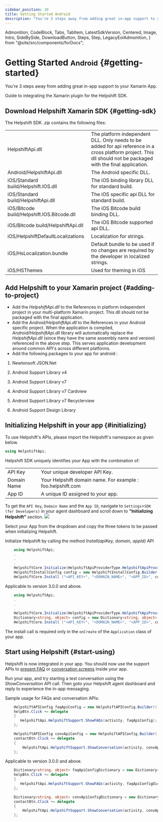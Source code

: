 ```yaml
---
sidebar_position: 10
title: Getting Started Android
description: "You're 3 steps away from adding great in-app support to your Xamarin App."
---
```


  Admonition,
  CodeBlock,
  Tabs,
  TabItem,
  LatestSdkVersion,
  Centered,
  Image,
  Intro,
  SideBySide,
  DownloadButton,
  Steps,
  Step,
  LegacyEolAdmonition,
} from "@site/src/components/forDocs";

<LegacyEolAdmonition />

# Getting Started <small>Android</small> {#getting-started}

<Intro>

You're 3 steps away from adding great in-app support to your Xamarin App.

</Intro>

Guide to integrating the Xamarin plugin for the Helpshift SDK.

## Download Helpshift Xamarin SDK {#getting-sdk}

<DownloadButton
  text="Download SDK"
  link="[% xamarin.android.sdk_url %]"
  classes="mb-4"
/>

The Helpshift SDK _.zip_ contains the following files:

<div className="text-sm compact ">

|                                             |                                                                                                                                                                 |
| ------------------------------------------- | --------------------------------------------------------------------------------------------------------------------------------------------------------------- |
| HelpshiftApi.dll                            | The platform independent DLL. Only needs to be added for api reference in a cross platform project. This dll should not be packaged with the final application. |
| Android/HelpshiftApi.dll                    | The Android specific DLL.                                                                                                                                       |
| iOS/Standard build/Helpshift.IOS.dll        | The iOS binding library DLL for standard build.                                                                                                                 |
| iOS/Standard build/HelpshiftApi.dll         | The iOS specific api DLL for standard build.                                                                                                                    |
| iOS/Bitcode build/Helpshift.IOS.Bitcode.dll | The iOS Bitcode build binding DLL.                                                                                                                              |
| iOS/Bitcode build/HelpshiftApi.dll          | The iOS Bitcode supported api DLL.                                                                                                                              |
| iOS/HelpshiftDefaultLocalizations           | Localization for strings.                                                                                                                                       |
| iOS/HsLocalization.bundle                   | Default bundle to be used if no changes are required by the developer in localized strings.                                                                     |
| iOS/HSThemes                                | Used for theming in iOS                                                                                                                                         |

</div>

## Add Helpshift to your Xamarin project {#adding-to-project}

- Add the _HelpshiftApi.dll_ to the References in platform independent project in your multi-platform Xamarin project. This dll should not be packaged with the final application.
- Add the _Android/HelpshiftApi.dll_ to the References in your Android specific project. When the application is compiled, _Android/HelpshiftApi.dll_ library will automatically replace the _HelpshiftApi.dll_ (since they have the same assembly name and version) referenced in the above step. This serves application development around common API's across different platforms.
- Add the following packages to your app for android :

1. Newtonsoft JSON.Net

1. Android Support Library v4

1. Android Support Library v7

1. Android Support Library v7 Cardview

1. Android Support Library v7 Recyclerview

1. Android Support Design Library

## Initializing Helpshift in your app {#initializing}

To use Helpshift's APIs, please import the Helpshift's namespace as given below.

```csharp
using HelpshiftApi;
```

Helpshift SDK uniquely identifies your App with the combination of:

<div className="text-sm compact ">

|             |                                                             |
| ----------- | ----------------------------------------------------------- |
| API Key     | Your unique developer API Key.                              |
| Domain Name | Your Helpshift domain name. For example : foo.helpshift.com |
| App ID      | A unique ID assigned to your app.                           |

</div>

To get the `API Key`, `Domain Name` and the `App ID`, navigate to `Settings`>`SDK (for Developers)` in your agent dashboard and scroll down to **"Initializing Helpshift"** section. <Image src="/static/books/common/settings-integration.png"  width="full" />

Select your App from the dropdown and copy the three tokens to be passed when initializing Helpshift.

Initialize Helpshift by calling the method _Install(apiKey, domain, appId)_ API

<Tabs>

<TabItem value="Using HelpshiftInstallConfig" label="Using HelpshiftInstallConfig">

```csharp
    using HelpshiftApi;
    .
    .
    .
    HelpshiftCore.Initialize(HelpshiftApiProviderType.HelpshiftApiProviderTypeSupport);
    HelpshiftInstallConfig config = new HelpshiftInstallConfig.Builder().Build();
    HelpshiftCore.Install ("<API_KEY>", "<DOMAIN_NAME>", "<APP_ID>", config);
```

<Admonition type="info" title="Note">

Applicable to version 3.0.0 and above.

</Admonition>

</TabItem>
<TabItem value="Using Dictionary" label="Using Dictionary">

```csharp
    using HelpshiftApi;
    .
    .
    .
    HelpshiftCore.Initialize(HelpshiftApiProviderType.HelpshiftApiProviderTypeSupport);
    Dictionary<string, object> config = new Dictionary<string, object>();
    HelpshiftCore.Install ("<API_KEY>", "<DOMAIN_NAME>", "<APP_ID>", config);
```

</TabItem>

</Tabs>

The install call is required only in the `onCreate` of the `Application` class of your app.

## Start using Helpshift {#start-using}

Helpshift is now integrated in your app. You should now use the support APIs to [present FAQ](/xamarin/support-tools-android#faqs-view) or [conversation screens](/xamarin/support-tools-android#conversation-view) inside your app.

Run your app, and try starting a test conversation using the _ShowConversation_ API call.
Then goto your Helpshift agent dashboard and reply to experience the in-app messaging.

Sample usage for FAQs and conversation APIs:

<Tabs>

<TabItem value="Using HelpshiftAPIConfig" label="Using HelpshiftAPIConfig">

```csharp
    HelpshiftAPIConfig faqApiConfig = new HelpshiftAPIConfig.Builder().Build();
    helpBtn.Click += delegate
    {
       HelpshiftApi.HelpshiftSupport.ShowFAQs(activity, faqApiConfig);
    };

    HelpshiftAPIConfig convApiConfig = new HelpshiftAPIConfig.Builder().Build();
    contactBtn.Click += delegate
    {
        HelpshiftApi.HelpshiftSupport.ShowConversation(activity, convApiConfig);
    };
```

<Admonition type="info" title="Note">

Applicable to version 3.0.0 and above.

</Admonition>

</TabItem>
<TabItem value="Using Dictionary" label="Using Dictionary">

```csharp
    Dictionary<string, object> faqApiConfigDictionary = new Dictionary<string, object>();
    helpBtn.Click += delegate
    {
       HelpshiftApi.HelpshiftSupport.ShowFAQs(activity, faqApiConfigDictionary);
    };

    Dictionary<string, object> convApiConfigDictionary = new Dictionary<string, object>();
    contactBtn.Click += delegate
    {
        HelpshiftApi.HelpshiftSupport.ShowConversation(activity, convApiConfigDictionary);
    };
```

</TabItem>

</Tabs>

